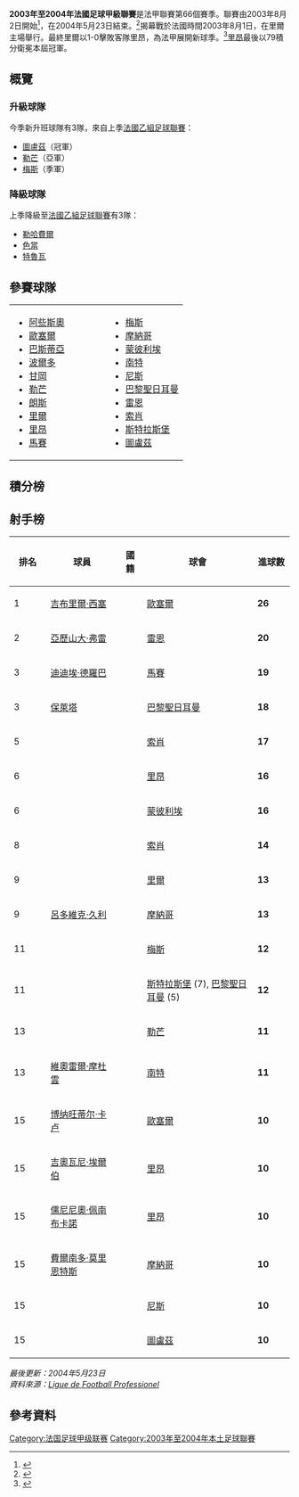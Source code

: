 {{noteTA
|G1=足球
|G2=法甲
|G3=uefa
|G4=People
}}
{{Infobox football league season
| competition                = [[法國甲組足球聯賽|法國足球甲級聯賽]]
| season                     = 2003–04
| winners                    = [[奧林匹克里昂|里昂]]<br/>(第3次奪冠)
| relegated                  = [[甘岡前進會|甘岡]]<br/>[[勒芒足球會|勒芒]]<br/>[[蒙彼利埃體育會|蒙彼利埃]]
| continentalcup1            = [[2004–05年欧洲冠军联赛|歐冠]]
| continentalcup1 qualifiers = [[奧林匹克里昂|里昂]]<br/>[[巴黎聖日耳曼|巴黎聖日耳曼]]<br/>[[摩纳哥足球俱乐部|摩納哥]]
| continentalcup2            = [[2004–05年歐洲足協盃|歐聯]]
| continentalcup2 qualifiers = [[欧塞尔足球俱乐部|歐塞爾]]<br/>[[索肖足球俱乐部|索肖]]
| league topscorer           = [[吉布里爾·西塞|吉布里爾·西塞]]<br/><small>(26球)</small>
| highest scoring            = 
| matches                    = 380
| total goals                = 884
| prevseason                 = [[2002年至2003年法国足球甲级联赛|2002–03]]
| nextseason                 = [[2004年至2005年法國足球甲級聯賽|2004–05]]
}}

'''2003年至2004年法國足球甲級聯賽'''是法甲聯賽第66個賽季。聯賽由2003年8月2日開始<ref>{{cite news |title=Fixtures / Results |url=http://www.ligue1.com/ligue1/calendrier_resultat#sai=72&jour=1 |work=Ligue1.com |date= |accessdate=2003-08-02 |language=en |archive-url=https://web.archive.org/web/20180131064100/http://www.ligue1.com/ligue1/calendrier_resultat#sai=72&jour=1 |archive-date=2018-01-31 |dead-url=yes }}</ref>，在2004年5月23日結束。<ref>{{cite news |title=Fixtures / Results |url=http://www.ligue1.com/ligue1/calendrier_resultat#sai=72&jour=-1 |work=Ligue1.com |date= |accessdate=2004-05-23 |language=en |archive-url=https://web.archive.org/web/20180131064100/http://www.ligue1.com/ligue1/calendrier_resultat#sai=72&jour=-1 |archive-date=2018-01-31 |dead-url=yes }}</ref>揭幕戰於法國時間2003年8月1日，在里爾主場{{le|格里蒙普雷斯·約里球場|Stade Grimonprez-Jooris}}舉行。最終里爾以1-0擊敗客隊里昂，為法甲展開新球季。<ref>{{cite news |title=Match Stats LOSC Lille - Olympique Lyonnais |url=http://www.ligue1.com/ligue1/feuille_match/48359 |work=Ligue1.com |date= |accessdate=2003-08-01 |language=en |archive-url=https://web.archive.org/web/20150530101349/http://www.ligue1.com/ligue1/feuille_match/48359 |archive-date=2015-05-30 |dead-url=yes }}</ref>[[奧林匹克里昂|里昂]]最後以79積分衛冕本屆冠軍。

== 概覽 ==
=== 升級球隊 ===
今季新升班球隊有3隊，來自上季[[法國乙組足球聯賽|法國乙組足球聯賽]]：
* [[圖盧茲足球俱樂部|圖盧茲]]（冠軍）
* [[勒芒足球會|勒芒]]（亞軍）
* [[梅斯足球俱乐部|梅斯]]（季軍）

{{Location map+ |France |width=350 |float=right |caption='''2003/04年球季法甲'''參賽球隊地理位置 |places=
{{Location map~ |France |lat=41.92667  |long=8.73694   |label=<small>[[阿些斯奧足球會|阿些斯奧]]</small>|position=left}}
{{Location map~ |France |lat=47.786753 |long=3.588664  |label=<small>[[欧塞尔足球俱乐部|歐塞爾]]</small>|position=left}}
{{Location map~ |France |lat=42.39504  |long=9.263343  |label=<small>[[巴斯蒂亞體育俱樂部|巴斯蒂亞]]</small>|position=left }}
{{Location map~ |France |lat=44.829242 |long=-0.598253 |label=<small>[[波爾多足球俱樂部|波爾多]]</small>|position=left}}
{{Location map~ |France |lat=48.5633   |long=-3.15     |label=<small>[[甘岡前進會|甘岡]]</small>|position=left}}
{{Location map~ |France |lat=48.014911 |long=0.193153  |label=<small>[[勒芒足球會|勒芒]]</small> }}
{{Location map~ |France |lat=50.43285  |long=2.814853  |label=<small>[[朗斯競賽會|朗斯]]      </small> |position=bottom}}
{{Location map~ |France |lat=50.621137 |long=3.157519  |label=<small>[[里尔足球俱乐部|里爾]]</small>|position=left}}
{{Location map~ |France |lat=45.723778 |long=4.93225   |label=<small>[[奧林匹克里昂|里昂]]</small>}}
{{Location map~ |France |lat=43.269806 |long=5.395922  |label=<small>[[奧林匹克馬賽|馬賽]]</small>|position=bottom}}
{{Location map~ |France |lat=49.120278 |long=6.177778  |label=<small>[[梅斯足球俱乐部|梅斯]]</small>|position=top}}
{{Location map~ |France |lat=43.727606 |long=7.415614  |label=<small>[[摩纳哥足球俱乐部|摩納哥]]</small> }}
{{Location map~ |France |lat=43.61194  |long=3.97722   |label=<small>[[蒙彼利埃體育會|蒙彼利埃]]</small>|position=top}}
{{Location map~ |France |lat=47.255631 |long=-1.525375 |label=<small>[[南特足球會|南特]]</small> }}
{{Location map~ |France |lat=43.723328 |long=7.458756  |label=<small>[[尼斯足球俱樂部|尼斯]]</small>|position=bottom}}
{{Location map~ |France |lat=48.841422 |long=2.393053  |label=<small>[[巴黎聖日耳曼|巴黎聖日耳曼]]</small>}}
{{Location map~ |France |lat=48.107458 |long=-1.712839 |label=<small>[[雷恩足球俱樂部|雷恩]]</small>}}
{{Location map~ |France |lat=47.412417 |long=6.9112    |label=<small>[[索肖足球俱乐部|索肖]]</small>|position=top}}
{{Location map~ |France |lat=48.5844   |long=7.7486    |label=<small>[[斯特拉斯堡足球俱樂部|斯特拉斯堡]]</small>|position=right}}
{{Location map~ |France |lat=43.583314 |long=1.434047  |label=<small>[[圖盧茲足球俱樂部|圖盧茲]]</small>|position=left}}
}}

=== 降級球隊 ===
上季降級至[[法國乙組足球聯賽|法國乙組足球聯賽]]有3隊：
* [[勒哈費爾體育會|勒哈費爾]]
* [[色當足球俱樂部|色當]]
* [[特魯瓦體育會|特魯瓦]]

== 參賽球隊 ==
{|border="0" cellpadding="2"
|- valign="top"
|
* [[阿些斯奧足球會|阿些斯奧]]
* [[欧塞尔足球俱乐部|歐塞爾]]
* [[巴斯蒂亞體育俱樂部|巴斯蒂亞]]
* [[波爾多足球俱樂部|波爾多]]
* [[甘岡前進會|甘岡]]
* [[勒芒足球會|勒芒]]
* [[朗斯競賽會|朗斯]]
* [[里尔足球俱乐部|里爾]]
* [[奧林匹克里昂|里昂]]
* [[奧林匹克馬賽|馬賽]]
|width="50"| 
|valign="top"|
* [[梅斯足球俱乐部|梅斯]]
* [[摩纳哥足球俱乐部|摩納哥]]
* [[蒙彼利埃體育會|蒙彼利埃]]
* [[南特足球會|南特]]
* [[尼斯足球俱樂部|尼斯]]
* [[巴黎聖日耳曼|巴黎聖日耳曼]]
* [[雷恩足球俱樂部|雷恩]]
* [[索肖足球俱乐部|索肖]]
* [[斯特拉斯堡足球俱樂部|斯特拉斯堡]]
* [[圖盧茲足球俱樂部|圖盧茲]]
|}

== 積分榜 ==       
<!-- When EDITING the league table following match days, 
please also edit the RESULTS table BELOW.-->
{{Fb cl header }}
{{Fb cl team |p=1 |t=Lyon            |w=24|d=7 |l=7 |gf=64|ga=26|bc=#ACE1AF|champion=y}}
{{Fb cl3 qr |rows=2 |competition=[[2004–05年欧洲冠军联赛#分組賽|2004–05年欧洲冠军联赛分組賽]]}}
{{Fb cl team |p=2 |t=Paris SG        |w=22|d=10|l=6 |gf=50|ga=28|bc=#ACE1AF}}
{{Fb cl team |p=3 |t=Monaco          |w=21|d=12|l=5 |gf=59|ga=30|bc=#D0F0C0}}
{{Fb cl3 qr |rows=1 |competition=[[2004–05年欧洲冠军联赛#外圍賽第三圈|2004–05年欧洲冠军联赛外圍賽第三圈]]}}
{{Fb cl team |p=4 |t=Auxerre         |w=19|d=8 |l=11|gf=60|ga=34|bc=#97DEFF}}
{{Fb cl3 qr |rows=2 |competition=[[2004–05年歐洲足協盃#第一圈|2005–06年歐洲聯賽第一圈]]}}
{{Fb cl team |p=5 |t=Sochaux         |w=18|d=9 |l=11|gf=54|ga=42|bc=#97DEFF}}
{{Fb cl team |p=6 |t=Nantes          |w=17|d=9 |l=12|gf=47|ga=35}}
{{Fb cl team |p=7 |t=Marseille       |w=17|d=6 |l=15|gf=51|ga=45}}
{{Fb cl team |p=8 |t=Lens            |w=15|d=8 |l=15|gf=34|ga=48}}
{{Fb cl team |p=9 |t=Rennes          |w=14|d=10|l=14|gf=56|ga=44}}
{{Fb cl team |p=10|t=Lille           |w=14|d=9 |l=15|gf=41|ga=41}}
{{Fb cl team |p=11|t=Nice            |w=11|d=17|l=10|gf=42|ga=39}}
{{Fb cl team |p=12|t=Bordeaux        |w=13|d=11|l=14|gf=40|ga=43}}
{{Fb cl team |p=13|t=Strasbourg      |w=10|d=13|l=15|gf=43|ga=50}}
{{Fb cl team |p=14|t=Metz            |w=11|d=9 |l=18|gf=34|ga=42}}
{{Fb cl team |p=15|t=Ajaccio         |w=10|d=10|l=18|gf=33|ga=55}}
{{Fb cl team |p=16|t=Toulouse        |w=9 |d=12|l=17|gf=31|ga=44}}
{{Fb cl team |p=17|t=Bastia          |w=9 |d=12|l=17|gf=33|ga=49}}
{{Fb cl team |p=18|t=Guingamp        |w=10|d=8 |l=20|gf=36|ga=58|bc=#FFCCCC|relegated=y}}
{{Fb cl3 qr |rows=3 |relegation=y|competition=2004–05年[[法國足球乙級聯賽|法國足球乙級聯賽]]}}
{{Fb cl team |p=19|t=Le Mans         |w=9 |d=11|l=18|gf=35|ga=57|bc=#FFCCCC|relegated=y}}
{{Fb cl team |p=20|t=Montpellier     |w=8 |d=7 |l=23|gf=41|ga=74|bc=#FFCCCC|relegated=y}}
{{Fb cl footer |u=2004年5月23日 |s=[http://www.ligue1.com/ligue1/classement?cat=Gen#sai=72&journee1=1&journee2=38&cat=Gen Ligue de Football Professionel]}}

==射手榜==
{| bgcolor="#f7f8ff" cellpadding="3" cellspacing="0" border="1" style="font-size: 95%; border: gray solid 1px; border-collapse: collapse;"
|- bgcolor="#CCCCCC"
! width="50px" |排名
! 球員
! 國籍
! 球會
! width="50px" | 進球數
|-bgcolor="#EFEFEF" align="center"
| 1
| align="left"| [[吉布里爾·西塞|吉布里爾·西塞]]
| align="left"| {{FRA}}
| align="left"| [[欧塞尔足球俱乐部|歐塞爾]]
| '''26'''
|-align="center"
| 2
| align="left"| [[亞歷山大·弗雷|亞歷山大·弗雷]]
| align="left"| {{SUI}} 
| align="left"| [[雷恩足球俱樂部|雷恩]]
| '''20'''
|-bgcolor="#EFEFEF" align="center"
| 3
| align="left"| [[迪迪埃·德羅巴|迪迪埃·德羅巴]]
| align="left"| {{CIV}}
| align="left"| [[奧林匹克馬賽|馬賽]]
| '''19'''
|-align="center"
| 3
| align="left"| [[保萊塔|保萊塔]]
| align="left"| {{POR}}
| align="left"| [[巴黎聖日耳曼|巴黎聖日耳曼]]
| '''18'''
|-bgcolor="#EFEFEF" align="center"
| 5
| align="left"| {{le|皮埃尔-阿兰·弗劳|Pierre-Alain Frau}}
| align="left"| {{FRA}}
| align="left"| [[索肖足球俱乐部|索肖]]
| '''17'''
|-align="center"
| 6
| align="left"| {{le|佩古伊·卢因杜拉|Péguy Luyindula}}
| align="left"| {{FRA}}
| align="left"| [[奧林匹克里昂|里昂]]
| '''16'''
|-align="center"
| 6
| align="left"| {{le|哈比比·巴莫戈|Habib Bamogo}}
| align="left"| {{FRA}}
| align="left"| [[蒙彼利埃體育會|蒙彼利埃]]
| '''16'''
|-bgcolor="#EFEFEF" align="center"
| 8
| align="left"| {{le|弗蘭西萊多·桑托斯|Francileudo Santos}}
| align="left"| {{TUN}}
| align="left"| [[索肖足球俱乐部|索肖]]
| '''14'''
|-align="center"
| 9
| align="left"| {{le|弗拉迪米尔·曼切夫|Vladimir Manchev}}
| align="left"| {{BUL}}
| align="left"| [[里尔足球俱乐部|里爾]]
| '''13'''
|-align="center"
| 9
| align="left"| [[呂多維克·久利|呂多維克·久利]]
| align="left"| {{FRA}}
| align="left"| [[摩纳哥足球俱乐部|摩納哥]]
| '''13'''
|-bgcolor="#EFEFEF" align="center"
| 11
| align="left"| {{le|托伊菲洛·毛利达|Toifilou Maoulida}}
| align="left"| {{FRA}}
| align="left"| [[梅斯足球俱乐部|梅斯]]
| '''12'''
|-bgcolor="#EFEFEF" align="center"
| 11
| align="left"| {{le|丹尼杰尔·柳博亚|Danijel Ljuboja}}
| align="left"| {{SCG}}
| align="left"| [[斯特拉斯堡足球俱樂部|斯特拉斯堡]] (7), [[巴黎聖日耳曼|巴黎聖日耳曼]] (5)
| '''12'''
|-align="center"
| 13
| align="left"| {{le|丹尼爾·考辛|Daniel Cousin}}
| align="left"| {{GAB}}
| align="left"| [[勒芒足球會|勒芒]]
| '''11'''
|-align="center"
| 13
| align="left"| [[維奧雷爾·摩杜雲|維奧雷爾·摩杜雲]]
| align="left"| {{ROM}}
| align="left"| [[南特足球會|南特]]
| '''11'''
|-bgcolor="#EFEFEF" align="center"
| 15
| align="left"| [[博纳旺蒂尔·卡卢|博纳旺蒂尔·卡卢]]
| align="left"| {{CIV}}
| align="left"| [[欧塞尔足球俱乐部|歐塞爾]]
| '''10'''
|-bgcolor="#EFEFEF" align="center"
| 15
| align="left"| [[吉奧瓦尼·埃爾伯|吉奧瓦尼·埃爾伯]]
| align="left"| {{BRA}}
| align="left"| [[奧林匹克里昂|里昂]] 
| '''10'''
|-bgcolor="#EFEFEF" align="center"
| 15
| align="left"| [[儒尼尼奧·佩南布卡諾|儒尼尼奧·佩南布卡諾]]
| align="left"| {{BRA}}
| align="left"| [[奧林匹克里昂|里昂]]
| '''10'''
|-bgcolor="#EFEFEF" align="center"
| 15
| align="left"| [[費爾南多·莫里恩特斯|費爾南多·莫里恩特斯]]
| align="left"| {{ESP}}
| align="left"| [[摩纳哥足球俱乐部|摩納哥]] 
| '''10'''
|-bgcolor="#EFEFEF" align="center"
| 15
| align="left"| {{le|利利安·拉斯朗德|Lilian Laslandes}}
| align="left"| {{FRA}}
| align="left"| [[尼斯足球俱樂部|尼斯]]
| '''10'''
|-bgcolor="#EFEFEF" align="center"
| 15
| align="left"| {{le|塞德里克·福雷|Cédric Fauré}}
| align="left"| {{FRA}}
| align="left"| [[圖盧茲足球俱樂部|圖盧茲]] 
| '''10'''
|}
''最後更新：2004年5月23日''<br>
''資料來源：[https://web.archive.org/web/20150710062621/http://www.ligue1.com/ligue1/classementButeurs#sai=72&journee1=1&journee2=38&cat=G&poste=Tous Ligue de Football Professionel]''

== 參考資料 ==
{{Reflist}}

{{Ligue 1 seasons}}

[[Category:法国足球甲级联赛|Category:法国足球甲级联赛]]
[[Category:2003年至2004年本土足球聯賽|Category:2003年至2004年本土足球聯賽]]